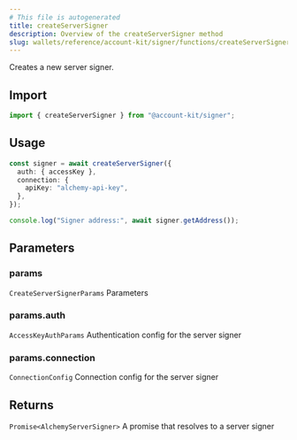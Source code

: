 ```yaml
---
# This file is autogenerated
title: createServerSigner
description: Overview of the createServerSigner method
slug: wallets/reference/account-kit/signer/functions/createServerSigner
---
```


Creates a new server signer.

## Import

```ts
import { createServerSigner } from "@account-kit/signer";
```

## Usage

```ts
const signer = await createServerSigner({
  auth: { accessKey },
  connection: {
    apiKey: "alchemy-api-key",
  },
});

console.log("Signer address:", await signer.getAddress());
```

## Parameters

### params

`CreateServerSignerParams`
Parameters

### params.auth

`AccessKeyAuthParams`
Authentication config for the server signer

### params.connection

`ConnectionConfig`
Connection config for the server signer

## Returns

`Promise<AlchemyServerSigner>`
A promise that resolves to a server signer
